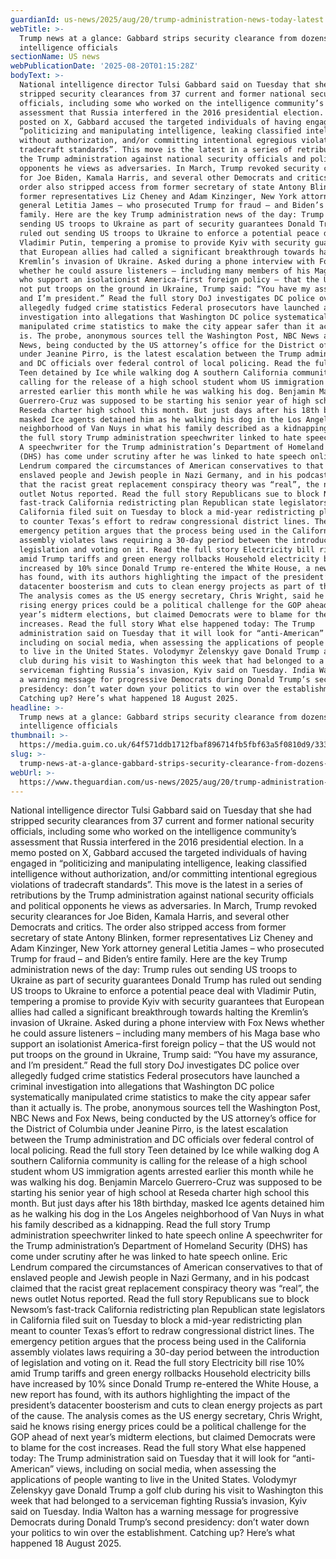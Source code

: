 ```yaml
---
guardianId: us-news/2025/aug/20/trump-administration-news-today-latest
webTitle: >-
  Trump news at a glance: Gabbard strips security clearance from dozens of
  intelligence officials
sectionName: US news
webPublicationDate: '2025-08-20T01:15:28Z'
bodyText: >-
  National intelligence director Tulsi Gabbard said on Tuesday that she had
  stripped security clearances from 37 current and former national security
  officials, including some who worked on the intelligence community’s
  assessment that Russia interfered in the 2016 presidential election. In a memo
  posted on X, Gabbard accused the targeted individuals of having engaged in
  “politicizing and manipulating intelligence, leaking classified intelligence
  without authorization, and/or committing intentional egregious violations of
  tradecraft standards”. This move is the latest in a series of retributions by
  the Trump administration against national security officials and political
  opponents he views as adversaries. In March, Trump revoked security clearances
  for Joe Biden, Kamala Harris, and several other Democrats and critics. The
  order also stripped access from former secretary of state Antony Blinken,
  former representatives Liz Cheney and Adam Kinzinger, New York attorney
  general Letitia James – who prosecuted Trump for fraud – and Biden’s entire
  family. Here are the key Trump administration news of the day: Trump rules out
  sending US troops to Ukraine as part of security guarantees Donald Trump has
  ruled out sending US troops to Ukraine to enforce a potential peace deal with
  Vladimir Putin, tempering a promise to provide Kyiv with security guarantees
  that European allies had called a significant breakthrough towards halting the
  Kremlin’s invasion of Ukraine. Asked during a phone interview with Fox News
  whether he could assure listeners – including many members of his Maga base
  who support an isolationist America-first foreign policy – that the US would
  not put troops on the ground in Ukraine, Trump said: “You have my assurance,
  and I’m president.” Read the full story DoJ investigates DC police over
  allegedly fudged crime statistics Federal prosecutors have launched a criminal
  investigation into allegations that Washington DC police systematically
  manipulated crime statistics to make the city appear safer than it actually
  is. The probe, anonymous sources tell the Washington Post, NBC News and Fox
  News, being conducted by the US attorney’s office for the District of Columbia
  under Jeanine Pirro, is the latest escalation between the Trump administration
  and DC officials over federal control of local policing. Read the full story
  Teen detained by Ice while walking dog A southern California community is
  calling for the release of a high school student whom US immigration agents
  arrested earlier this month while he was walking his dog. Benjamin Marcelo
  Guerrero-Cruz was supposed to be starting his senior year of high school at
  Reseda charter high school this month. But just days after his 18th birthday,
  masked Ice agents detained him as he walking his dog in the Los Angeles
  neighborhood of Van Nuys in what his family described as a kidnapping. Read
  the full story Trump administration speechwriter linked to hate speech online
  A speechwriter for the Trump administration’s Department of Homeland Security
  (DHS) has come under scrutiny after he was linked to hate speech online. Eric
  Lendrum compared the circumstances of American conservatives to that of
  enslaved people and Jewish people in Nazi Germany, and in his podcast claimed
  that the racist great replacement conspiracy theory was “real”, the news
  outlet Notus reported. Read the full story Republicans sue to block Newsom’s
  fast-track California redistricting plan Republican state legislators in
  California filed suit on Tuesday to block a mid-year redistricting plan meant
  to counter Texas’s effort to redraw congressional district lines. The
  emergency petition argues that the process being used in the California
  assembly violates laws requiring a 30-day period between the introduction of
  legislation and voting on it. Read the full story Electricity bill rise 10%
  amid Trump tariffs and green energy rollbacks Household electricity bills have
  increased by 10% since Donald Trump re-entered the White House, a new report
  has found, with its authors highlighting the impact of the president’s
  datacenter boosterism and cuts to clean energy projects as part of the cause.
  The analysis comes as the US energy secretary, Chris Wright, said he knows
  rising energy prices could be a political challenge for the GOP ahead of next
  year’s midterm elections, but claimed Democrats were to blame for the cost
  increases. Read the full story What else happened today: The Trump
  administration said on Tuesday that it will look for “anti-American” views,
  including on social media, when assessing the applications of people wanting
  to live in the United States. Volodymyr Zelenskyy gave Donald Trump a golf
  club during his visit to Washington this week that had belonged to a
  serviceman fighting Russia’s invasion, Kyiv said on Tuesday. India Walton has
  a warning message for progressive Democrats during Donald Trump’s second
  presidency: don’t water down your politics to win over the establishment.
  Catching up? Here’s what happened 18 August 2025.
headline: >-
  Trump news at a glance: Gabbard strips security clearance from dozens of
  intelligence officials
thumbnail: >-
  https://media.guim.co.uk/64f571ddb1712fbaf896714fb5fbf63a5f0810d9/333_0_3333_2667/500.jpg
slug: >-
  trump-news-at-a-glance-gabbard-strips-security-clearance-from-dozens-of-intelligence-officials
webUrl: >-
  https://www.theguardian.com/us-news/2025/aug/20/trump-administration-news-today-latest
---
```

National intelligence director Tulsi Gabbard said on Tuesday that she had stripped security clearances from 37 current and former national security officials, including some who worked on the intelligence community’s assessment that Russia interfered in the 2016 presidential election. In a memo posted on X, Gabbard accused the targeted individuals of having engaged in “politicizing and manipulating intelligence, leaking classified intelligence without authorization, and/or committing intentional egregious violations of tradecraft standards”. This move is the latest in a series of retributions by the Trump administration against national security officials and political opponents he views as adversaries. In March, Trump revoked security clearances for Joe Biden, Kamala Harris, and several other Democrats and critics. The order also stripped access from former secretary of state Antony Blinken, former representatives Liz Cheney and Adam Kinzinger, New York attorney general Letitia James – who prosecuted Trump for fraud – and Biden’s entire family. Here are the key Trump administration news of the day: Trump rules out sending US troops to Ukraine as part of security guarantees Donald Trump has ruled out sending US troops to Ukraine to enforce a potential peace deal with Vladimir Putin, tempering a promise to provide Kyiv with security guarantees that European allies had called a significant breakthrough towards halting the Kremlin’s invasion of Ukraine. Asked during a phone interview with Fox News whether he could assure listeners – including many members of his Maga base who support an isolationist America-first foreign policy – that the US would not put troops on the ground in Ukraine, Trump said: “You have my assurance, and I’m president.” Read the full story DoJ investigates DC police over allegedly fudged crime statistics Federal prosecutors have launched a criminal investigation into allegations that Washington DC police systematically manipulated crime statistics to make the city appear safer than it actually is. The probe, anonymous sources tell the Washington Post, NBC News and Fox News, being conducted by the US attorney’s office for the District of Columbia under Jeanine Pirro, is the latest escalation between the Trump administration and DC officials over federal control of local policing. Read the full story Teen detained by Ice while walking dog A southern California community is calling for the release of a high school student whom US immigration agents arrested earlier this month while he was walking his dog. Benjamin Marcelo Guerrero-Cruz was supposed to be starting his senior year of high school at Reseda charter high school this month. But just days after his 18th birthday, masked Ice agents detained him as he walking his dog in the Los Angeles neighborhood of Van Nuys in what his family described as a kidnapping. Read the full story Trump administration speechwriter linked to hate speech online A speechwriter for the Trump administration’s Department of Homeland Security (DHS) has come under scrutiny after he was linked to hate speech online. Eric Lendrum compared the circumstances of American conservatives to that of enslaved people and Jewish people in Nazi Germany, and in his podcast claimed that the racist great replacement conspiracy theory was “real”, the news outlet Notus reported. Read the full story Republicans sue to block Newsom’s fast-track California redistricting plan Republican state legislators in California filed suit on Tuesday to block a mid-year redistricting plan meant to counter Texas’s effort to redraw congressional district lines. The emergency petition argues that the process being used in the California assembly violates laws requiring a 30-day period between the introduction of legislation and voting on it. Read the full story Electricity bill rise 10% amid Trump tariffs and green energy rollbacks Household electricity bills have increased by 10% since Donald Trump re-entered the White House, a new report has found, with its authors highlighting the impact of the president’s datacenter boosterism and cuts to clean energy projects as part of the cause. The analysis comes as the US energy secretary, Chris Wright, said he knows rising energy prices could be a political challenge for the GOP ahead of next year’s midterm elections, but claimed Democrats were to blame for the cost increases. Read the full story What else happened today: The Trump administration said on Tuesday that it will look for “anti-American” views, including on social media, when assessing the applications of people wanting to live in the United States. Volodymyr Zelenskyy gave Donald Trump a golf club during his visit to Washington this week that had belonged to a serviceman fighting Russia’s invasion, Kyiv said on Tuesday. India Walton has a warning message for progressive Democrats during Donald Trump’s second presidency: don’t water down your politics to win over the establishment. Catching up? Here’s what happened 18 August 2025.
